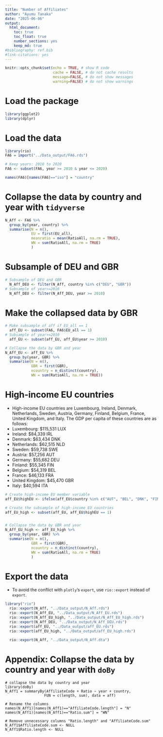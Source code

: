 ```yaml
---
title: "Number of Affiliates"
author: "Ayumu Tanaka"
date: "2025-06-06"
output:
  html_document:
    toc: true
    toc_float: true
    number_sections: yes
    keep_md: true
#bibliography: ref.bib
#link-citations: yes
---
```


```r
knitr::opts_chunk$set(echo = TRUE, # show R code
                      cache = FALSE, # do not cache results
                      message=FALSE, # do not show messages
                      warning=FALSE) # do not show warnings

```

# Load the package

```r
library(ggplot2)
library(dplyr)
```

# Load the data

```r
library(rio)
FA6 = import("../Data_output/FA6.rds")

# Keep years: 2010 to 2020
FA6 <- subset(FA6, year >= 2010 & year <= 2020)

names(FA6)[names(FA6)=="iso"] = "country"


```




# Collapse the data by country and year with `tidyverse`

```r
N_Aff <- FA6 %>% 
  group_by(year, country) %>% 
  summarise(N = n(), 
            EU = first(EU_all),
            meanratio = mean(RatioAll, na.rm = TRUE),
            WN = sum(RatioAll, na.rm = TRUE)
            )
```



# Subsample of DEU and GBR

```r
# Subsample of DEU and GBR
  N_Aff_DEU <- filter(N_Aff, country %in% c("DEU", "GBR")) 
# Subsample of year>=2010
  N_Aff_DEU <- filter(N_Aff_DEU, year >= 2010)
```



# Make the collapsed data by GBR

```r
# Make subsample of aff if EU_all == 1
  aff_EU <- subset(FA6, FA6$EU_all == 1)
# Subsample of year>=2010
  aff_EU <- subset(aff_EU, aff_EU$year >= 2010)

# Collapse the data by GBR and year
N_Aff_EU <- aff_EU %>% 
  group_by(year, GBR) %>% 
  summarise(N = n(), 
            GBR = first(GBR),
            ncountry = n_distinct(country),
            WN = sum(RatioAll, na.rm = TRUE))

```

# High-income EU countries

- High-income EU countries are Luxembourg, Ireland, Denmark, Netherlands, Sweden, Austria, Germany, Finland, Belgium, France, United Kingdom, and Italy. The GDP per capita of these countries are as follows:
- Luxembourg: $115,531 LUX
- Ireland: $84,339 IRL
- Denmark: $63,434 DNK
- Netherlands: $62,515 NLD
- Sweden: $59,738 SWE
- Austria: $57,256 AUT
- Germany: $55,682 DEU
- Finland: $55,345 FIN
- Belgium: $54,319 BEL 
- France: $46,133 FRA
- United Kingdom: $45,470 GBR
- Italy: $40,594 ITA

```r


# Create high-income EU member variable
aff_EU$highEU <- ifelse(aff_EU$country %in% c("AUT", "BEL", "DNK", "FIN", "FRA", "DEU", "IRL", "ITA", "LUX", "NLD", "SWE", "GBR"), 1, 0)

# Create the subsample of high-income EU countries
aff_EU_high <- subset(aff_EU, aff_EU$highEU == 1)


# Collapse the data by GBR and year
N_Aff_EU_high <- aff_EU_high %>% 
  group_by(year, GBR) %>% 
  summarise(N = n(), 
            GBR = first(GBR),
            ncountry = n_distinct(country),
            WN = sum(RatioAll, na.rm = TRUE)
            )

```





# Export the data
- To avoid the conflict with `plotly`'s `export`, use `rio::export` instead of `export`.

```r
library("rio")
  rio::export(N_Aff, "../Data_output/N_Aff.rds")
  rio::export(N_Aff_EU, "../Data_output/N_Aff_EU.rds")
  rio::export(N_Aff_EU_high, "../Data_output/N_Aff_EU_high.rds")
  rio::export(N_Aff_DEU, "../Data_output/N_Aff_DEU.rds")
  rio::export(aff_EU, "../Data_output/aff_EU.rds")
  rio::export(aff_EU_high, "../Data_output/aff_EU_high.rds")
  
  rio::export(N_Aff, "../Data_output/N_Aff.dta")
```







# Appendix: Collapse the data by country and year with `doBy` {-}


```
# collapse the data by country and year
library(doBy)
N_Aff1 = summaryBy(AffiliateCode + Ratio ~ year + country, 
                  FUN = c(length, sum), data = aff)

# Rename the columns
names(N_Aff1)[names(N_Aff1)=="AffiliateCode.length"] = "N"
names(N_Aff1)[names(N_Aff1)=="Ratio.sum"] = "WN"

# Remove unnecessary columns "Ratio.length" and "AffiliateCode.sum"
N_Aff1$AffiliateCode.sum <- NULL
N_Aff1$Ratio.length <- NULL

```
